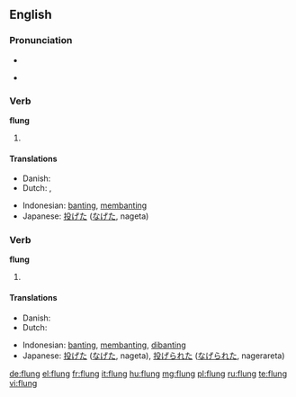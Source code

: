 ==English==

===Pronunciation===
* {{IPA|/ˈflʌɳ/}}
* {{audio|en-us-flung.ogg|Audio (US)}}
*: {{rhymes|ʌŋ}}

===Verb===
'''flung'''

# {{simple past of|[[fling]]}}

====Translations====
{{trans-top|past tense of ''to fling''}}
* Danish: {{t-|da|kastede}}
* Dutch: {{t-|nl|smeet}}, {{t-|nl|smeten}}
{{trans-mid}}
* Indonesian: [[banting]], [[banting|membanting]]
* Japanese: [[投げた]] ([[なげた]], nageta)
{{trans-bottom}}

===Verb===
'''flung'''

# {{past participle of|[[fling]]}}

====Translations====
{{trans-top|past participle of ''to fling''}}
* Danish: {{t-|da|kastet}}
* Dutch: {{t-|nl|gesmeten}}
{{trans-mid}}
* Indonesian: [[banting]], [[banting|membanting]], [[banting|dibanting]]
* Japanese: [[投げた]] ([[なげた]], nageta), [[投げられた]] ([[なげられた]], nagerareta)
{{trans-bottom}}

[[de:flung]]
[[el:flung]]
[[fr:flung]]
[[it:flung]]
[[hu:flung]]
[[mg:flung]]
[[pl:flung]]
[[ru:flung]]
[[te:flung]]
[[vi:flung]]